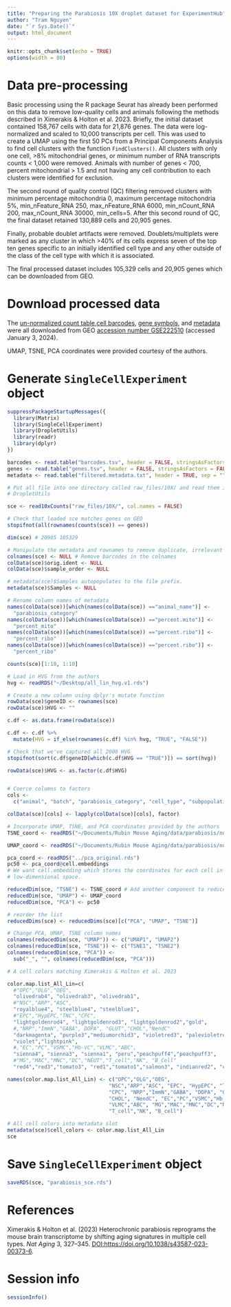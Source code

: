 ```yaml
---
title: "Preparing the Parabiosis 10X droplet dataset for ExperimentHub"
author: "Tram Nguyen"
date: "`r Sys.Date()`"
output: html_document
---
```


```r
knitr::opts_chunk$set(echo = TRUE)
options(width = 80)
```

# Data pre-processing

Basic processing using the R package Seurat has already been performed on this
data to remove low-quality cells and animals following the methods described in
Ximerakis & Holton et al. 2023. Briefly, the initial dataset contained 158,767
cells with data for 21,876 genes. The data were log-normalized and scaled to
10,000 transcripts per cell. This was used to create a UMAP using the first 50
PCs from a Principal Components Analysis to find cell clusters with the function
`FindClusters()`. All clusters with only one cell, \>8% mitochondrial genes, or
minimum number of RNA transcripts counts \< 1,000 were removed. Animals with
number of genes \< 700, percent mitochondrial \> 1.5 and not having any cell
contribution to each clusters were identified for exclusion.

The second round of quality control (QC) filtering removed clusters with minimum
percentage mitochondria 0, maximum percentage mitochondria 5%, min_nFeature_RNA
250, max_nFeature_RNA 6000, min_nCount_RNA 200, max_nCount_RNA 30000,
min_cells=5. After this second round of QC, the final dataset retained 130,889
cells and 20,905 genes.

Finally, probable doublet artifacts were removed. Doublets/multiplets were
marked as any cluster in which \>40% of its cells express seven of the top ten
genes specific to an initially identified cell type and any other outside of the
class of the cell type with which it is associated.

The final processed dataset includes 105,329 cells and 20,905 genes which can be
downloaded from GEO.

# Download processed data

The [un-normalized count table](https://www.ncbi.nlm.nih.gov/geo/download/?acc=GSE222510&format=file&file=GSE222510%5Fraw%5Fmatrix%2Emtx%2Egz),[cell barcodes](https://www.ncbi.nlm.nih.gov/geo/download/?acc=GSE222510&format=file&file=GSE222510%5Fraw%5Fbarcodes%2Etsv%2Egz), [gene symbols](https://www.ncbi.nlm.nih.gov/geo/download/?acc=GSE222510&format=file&file=GSE222510%5Fraw%5Fgenes%2Etsv%2Egz), and [metadata](https://www.ncbi.nlm.nih.gov/geo/download/?acc=GSE222510&format=file&file=GSE222510%5Ffiltered%5Fmetadata%2Etxt%2Egz) were all downloaded from GEO [accession number GSE222510](https://www.ncbi.nlm.nih.gov/geo/query/acc.cgi?acc=GSE222510)
(accessed January 3, 2024).

UMAP, TSNE, PCA coordinates were provided courtesy of the authors.


# Generate `SingleCellExperiment` object

```r
suppressPackageStartupMessages({
  library(Matrix)
  library(SingleCellExperiment)
  library(DropletUtils)
  library(readr)
  library(dplyr)
})

barcodes <- read.table("barcodes.tsv", header = FALSE, stringsAsFactors = FALSE)
genes <- read.table("genes.tsv", header = FALSE, stringsAsFactors = FALSE)
metadata <- read.table("filtered.metadata.txt", header = TRUE, sep = "")

# Put all file into one directory called raw_files/10X/ and read them in with
# DropletUtils

sce <- read10xCounts("raw_files/10X/", col.names = FALSE)

# Check that loaded sce matches genes on GEO
stopifnot(all(rownames(counts(sce)) == genes))

dim(sce) # 20905 105329

# Manipulate the metadata and rownames to remove duplicate, irrelevant info
colnames(sce) <- NULL # Remove barcodes in the colnames
colData(sce)$orig.ident <- NULL
colData(sce)$sample_order <- NULL

# metadata(sce)$Samples autopopulates to the file prefix. 
metadata(sce)$Samples <- NULL

# Rename column names of metadata
names(colData(sce))[which(names(colData(sce)) =="animal_name")] <- 
  "parabiosis_category"
names(colData(sce))[which(names(colData(sce)) =="percent.mito")] <- 
  "percent_mito"
names(colData(sce))[which(names(colData(sce)) =="percent.ribo")] <- 
  "percent_ribo"
names(colData(sce))[which(names(colData(sce)) =="percent.ribo")] <- 
  "percent_ribo"

counts(sce)[1:10, 1:10]

# Load in HVG from the authors
hvg <- readRDS("~/Desktop/all_lin_hvg.v1.rds")

# Create a new column using dplyr's mutate function
rowData(sce)$geneID <- rownames(sce)
rowData(sce)$HVG <- ""

c.df <- as.data.frame(rowData(sce))

c.df <- c.df %>%
  mutate(HVG = if_else(rownames(c.df) %in% hvg, "TRUE", "FALSE"))

# Check that we've captured all 2000 HVG
stopifnot(sort(c.df$geneID[which(c.df$HVG == "TRUE")]) == sort(hvg))

rowData(sce)$HVG <- as.factor(c.df$HVG)


# Coerce columns to factors
cols <- 
  c("animal", "batch", "parabiosis_category", "cell_type", "subpopulation")

colData(sce)[cols] <- lapply(colData(sce)[cols], factor)

# Incorporate UMAP, TSNE, and PCA coordinates provided by the authors
TSNE_coord <- readRDS("~/Documents/Rubin Mouse Aging/data/parabiosis/norm_files/tsne_original.rds")

UMAP_coord <- readRDS("~/Documents/Rubin Mouse Aging/data/parabiosis/norm_files/umap_original.rds")

pca_coord <- readRDS("../pca_original.rds")
pc50 <- pca_coord@cell.embeddings 
# We want cell.embedding which stores the coordinates for each cell in
# low-dimensional space.

reducedDim(sce, "TSNE") <- TSNE_coord # Add another component to reducedDims
reducedDim(sce, "UMAP") <- UMAP_coord
reducedDim(sce, "PCA") <- pc50 

# reorder the list
reducedDims(sce) <- reducedDims(sce)[c("PCA", "UMAP", "TSNE")] 

# Change PCA, UMAP, TSNE column names
colnames(reducedDim(sce, "UMAP")) <- c("UMAP1", "UMAP2")
colnames(reducedDim(sce, "TSNE")) <- c("TSNE1", "TSNE2")
colnames(reducedDim(sce, "PCA")) <-  
  sub("_", "", colnames(reducedDim(sce, "PCA")))

# A cell colors matching Ximerakis & Holton et al. 2023

color.map.list_All_Lin=c(
  #"OPC","OLG","OEG",
  "olivedrab4", "olivedrab3", "olivedrab1",
  #"NSC","ARP","ASC",
  "royalblue4", "steelblue4", "steelblue1",
  #"EPC","HypEPC,"TNC","CPC",
  "lightgoldenrod4", "lightgoldenrod3", "lightgoldenrod2","gold",
  #,"NRP","ImmN","GABA", DOPA", "GLUT","CHOL","NendC"
  "darkmagenta", "purple3","mediumorchid3", "violetred3", "palevioletred", 
  "violet","lightpink",
  #,"EC","PC","VSMC","Hb-VC","VLMC","ABC",
  "sienna4", "sienna3", "sienna1", "peru","peachpuff4","peachpuff3",
  #"MG","MAC","MNC","DC","NEUT","T_cell","NK", "B_Cell"
  "red4","red3","tomato3", "red1","tomato1","salmon3", "indianred2", "coral")

names(color.map.list_All_Lin) <- c("OPC","OLG","OEG",
                                 "NSC","ARP","ASC", "EPC", "HypEPC", "TNC", 
                                 "CPC", "NRP","ImmN","GABA", "DOPA", "GLUT",
                                 "CHOL", "NendC", "EC","PC","VSMC","Hb_VC",
                                 "VLMC","ABC", "MG","MAC","MNC","DC","NEUT",
                                 "T_cell","NK", "B_cell")

# All cell colors into metadata slot
metadata(sce)$cell_colors <- color.map.list_All_Lin 
sce
```

# Save `SingleCellExperiment` object

```r
saveRDS(sce, "parabiosis_sce.rds")
```

# References

Ximerakis & Holton et al. (2023) Heterochronic parabiosis reprograms the mouse
brain transcriptome by shifting aging signatures in multiple cell types. *Nat
Aging* 3, 327--345. <DOI:https://doi.org/10.1038/s43587-023-00373-6>.

# Session info

```r
sessionInfo()
```
